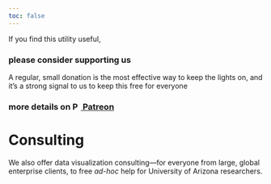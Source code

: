 ```yaml
---
toc: false
---
```


If you find this utility useful,

### please consider [supporting us]{.yellow.button}

A regular, small donation is the most effective way to keep the lights
on, and it's a strong signal to us to keep this free for everyone

### more details on [![Patreon Logo](./logos/social/patreonBlack.png){height=1em} Patreon](https://patreon.com/Origraph){.button}

<!-- TODO: enable Stripe for one-time donations, so people don't have to create a patreon account -->

# Consulting

We also offer data visualization consulting—for everyone from large, global enterprise clients, to free *ad-hoc* help for University of Arizona researchers.